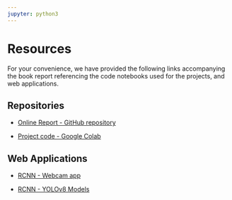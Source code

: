 ```yaml
---
jupyter: python3
---
```


# Resources

For your convenience, we have provided the following links accompanying the book report referencing the code notebooks used for the projects, and web applications.

## Repositories

-   [Online Report - GitHub repository](https://github.com/kimerared/R-CNN.git)

-   [Project code - Google Colab](https://colab.research.google.com/drive/1k9wyFE_wHk_ojreXbK_bkvf0ZZ1nM_AV#scrollTo=Gwa9XlpVCxhR)

## Web Applications

-   [RCNN - Webcam app](https://kimerared.github.io/RCNN-webcam/)

-   [RCNN - YOLOv8 Models](https://huggingface.co/spaces/hectorgav/RCNN-YOLOv8)
